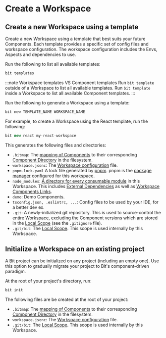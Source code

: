 # Create a Workspace

## Create a new Workspace using a template

Create a new Workspace using a template that best suits your future Components.
Each template provides a specific set of config files and workspace configuration. The workspace configuration includes the Envs, Aspects and dependencies to use.

Run the following to list all available templates:

```bash
bit templates
```

:::note Workspace templates VS Component templates
Run `bit template` outside of a Workspace to list all available templates. Run `bit template` inside a Workspace to list all available Component templates.
:::

Run the following to generate a Workspace using a template:

```bash
bit new TEMPLATE_NAME WORKSPACE_NAME
```

For example, to create a Workspace using the React template, run the following:

```ts
bit new react my-react-workspace
```

This generates the following files and directories:

- `.bitmap`: The [mapping of Components](/workspace/bitmap) to their corresponding [Component Directory](/workspace/component-directory) in the filesystem.
- `workspace.jsonc`: The [Workspace configuration](/workspace/workspace-configuration) file.
- `pnpm-lock.yaml` A lock file generated by [pnpm](/tools/pnpm/pnpm). pnpm is the [package manager](/dependencies/package-managers) configured for this workspace.
- `node_modules`: [A directory for every consumable module](/dependencies/node-modules) in this Workspace. This includes [External Dependencies](/dependencies/external-dependencies) as well as [Workspace Components Links](/workspace/component-link).
- `demo`: Demo Components.
- `tsconfig.json, .eslintrc, ...`: Config files to be used by your IDE, for a better dev ex.
- `.git`: A newly-initialized git repository. This is used to source-control the entire Workspace, excluding the Component versions which are stored in the [Local Scope](/workspace/local-scope) (see the `.gitignore` file).
- `.git/bit`: The [Local Scope](/workspace/local-scope). This scope is used internally by this Workspace.

## Initialize a Workspace on an existing project

A Bit project can be initialized on any project (including an empty one). Use this option to gradually migrate your project to Bit's component-driven paradigm.

At the root of your project's directory, run:

```bash
bit init
```

The following files are be created at the root of your project:

- `.bitmap`: The [mapping of Components](/workspace/bitmap) to their corresponding [Component Directory](/workspace/component-directory) in the filesystem.
- `workspace.jsonc`: The [Workspace configuration](/workspace/workspace-configuration) file.
- `.git/bit`: The [Local Scope](/workspace/local-scope). This scope is used internally by this Workspace.
